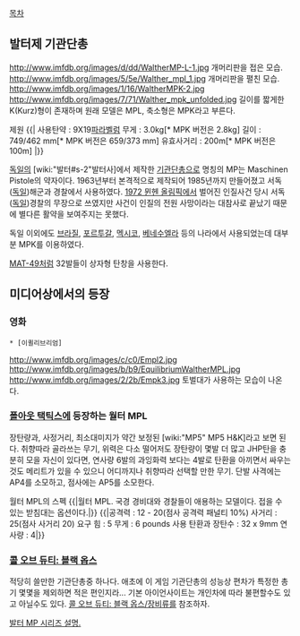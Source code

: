 [[목차]]

== 발터제 기관단총 ==
http://www.imfdb.org/images/d/dd/WaltherMP-L-1.jpg
개머리판을 접은 모습.
http://www.imfdb.org/images/5/5e/Walther_mpl_1.jpg
개머리판을 펼친 모습.
http://www.imfdb.org/images/1/16/WaltherMPK-2.jpg
http://www.imfdb.org/images/7/71/Walther_mpk_unfolded.jpg
길이를 짧게한 K(Kurz)형이 존재하며 원래 모델은 MPL, 축소형은 MPK라고 부른다.

제원
{{|
사용탄약 : 9X19[[파라벨럼]]
무게 : 3.0kg[* MPK 버전은 2.8kg]
길이 : 749/462 mm[* MPK 버전은 659/373 mm]
유효사거리 : 200m[* MPK 버전은 100m] 
|}}


[[독일]]의 [wiki:"발터#s-2"발터사]에서 제작한 [[기관단총]]으로 명칭의 MP는 Maschinen Pistole의 약자이다. 1963년부터 본격적으로 제작되어 1985년까지 만들어졌고 서독([[독일]])해군과 경찰에서 사용하였다. [[1972 뮌헨 올림픽]]에서 벌어진 인질사건 당시 서독([[독일]])경찰의 무장으로 쓰였지만 사건이 인질의 전원 사망이라는 대참사로 끝났기 때문에 별다른 활약을 보여주지는 못했다.

독일 이외에도 [[브라질]], [[포르투갈]], [[멕시코]], [[베네수엘라]] 등의 나라에서 사용되었는데 대부분 MPK를 이용하였다. 

[[MAT-49]]처럼 32발들이 상자형 탄창을 사용한다.

== 미디어상에서의 등장 ==
=== 영화 ===
 * [이퀼리브리엄]
http://www.imfdb.org/images/c/c0/Empl2.jpg
http://www.imfdb.org/images/b/b9/EquilibriumWaltherMPL.jpg
http://www.imfdb.org/images/2/2b/Empk3.jpg
토벌대가 사용하는 모습이 나온다.

=== [[폴아웃 택틱스]]에 등장하는 월터 MPL ===

장탄량과, 사정거리, 최소대미지가 약간 보정된 [wiki:"MP5" MP5 H&K]라고 보면 된다. 취향따라 골라쓰는 무기, 위력은 다소 떨어저도 장탄량이 몇발 더 많고 JHP탄을 충분히 모을 자신이 있다면, 연사량 6발의 과잉화력 보다는 4발로 탄환을 아끼면서 싸우는 것도 메리트가 있을 수 있으니 어디까지나 취향따라 선택할 만한 무기. 단발 사격에는 AP4를 소모하고, 점사에는 AP5를 소모한다.

월터 MPL의 스펙
{{|월터 MPL. 국경 경비대와 경찰들이 애용하는 모델이다. 접을 수 있는 받침대는 옵션이다.|}}
{{|공격력 : 12 - 20(점사 공격력 패널티 10%)
사거리 : 25(점사 사거리 20)
요구 힘 : 5
무게 : 6 pounds
사용 탄환과 장탄수 : 32 x 9mm
연사량 : 4|}}
   
=== [[콜 오브 듀티: 블랙 옵스]] ===

적당히 쓸만한 기관단총중 하나다. 애초에 이 게임 기관단총의 성능상 편차가 특정한 총기 몇몇을 제외하면 적은 편인지라... 기본 아이언사이트는 개인차에 따라 불편할수도 있고 아닐수도 있다. [[콜 오브 듀티: 블랙 옵스/장비류]]를 참조하자.

[http://www.imfdb.org/wiki/Walther_MP_series 발터 MP 시리즈 설명.]
